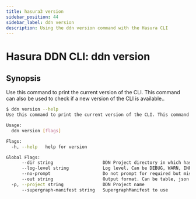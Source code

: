 ```yaml
---
title: hasura3 version
sidebar_position: 44
sidebar_label: ddn version
description: Using the ddn version command with the Hasura CLI
---
```


# Hasura DDN CLI: ddn version 

## Synopsis
Use this command to print the current version of the CLI. This command can also be used to check if a new version of the CLI is available..

```bash
$ ddn version --help
Use this command to print the current version of the CLI. This command can also be used to check if a new version of the CLI is available.

Usage:
  ddn version [flags]

Flags:
  -h, --help   help for version

Global Flags:
      --dir string                   DDN Project directory in which hasura.yaml is present (default ".")
      --log-level string             Log level. Can be DEBUG, WARN, INFO, ERROR, or FATAL. (default "INFO")
      --no-prompt                    Do not prompt for required but missing flags
      --out string                   Output format. Can be table, json or yaml. (default "table")
  -p, --project string               DDN Project name
      --supergraph-manifest string   SupergraphManifest to use
```


